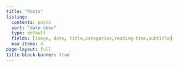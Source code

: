 ```yaml
---
title: "Posts"
listing:
  contents: posts
  sort: "date desc"
  type: default
  fields: [image, date, title,categories,reading-time,subtitle]
  max-items: 4
page-layout: full
title-block-banner: true
---
```

